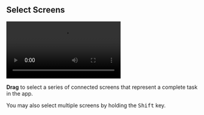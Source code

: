 ## Select Screens

<video src="/demo.mp4" className="not-prose w-full h-auto rounded-lg focus:outline-hidden focus:ring-0" autoPlay loop></video>

**Drag** to select a series of connected screens that represent a complete task in the app.

You may also select multiple screens by holding the <kbd>Shift</kbd> key.
